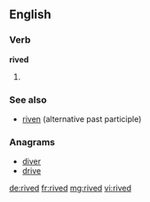 ==English==

===Verb===
'''rived'''

# {{past of|[[rive]]}}

===See also===
* [[riven]] (alternative past participle)

===Anagrams===
* [[diver#English|diver]]
* [[drive#English|drive]]

[[de:rived]]
[[fr:rived]]
[[mg:rived]]
[[vi:rived]]